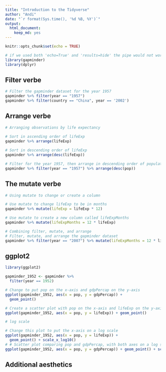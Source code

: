 ```yaml
---
title: "Introduction to the Tidyverse"
author: "Andi"
date: "`r format(Sys.time(), '%d %B, %Y')`"
output: 
  html_document: 
    keep_md: yes
---
```


```r
knitr::opts_chunk$set(echo = TRUE)
```

```r
# if we used both 'echo=True' and 'results=hide' the pipe would not work properly
library(gapminder)
library(dplyr)
```

## Filter verbe

```r
# Filter the gapminder dataset for the year 1957
gapminder %>% filter(year == "1957")
gapminder %>% filter(country == "China", year == '2002')
```

## Arrange verbe

```r
# Arranging observations by life expectancy

# Sort in ascending order of lifeExp
gapminder %>% arrange(lifeExp)
  
# Sort in descending order of lifeExp
gapminder %>% arrange(desc(lifeExp))

# Filter for the year 1957, then arrange in descending order of population
gapminder %>% filter(year == "1957") %>% arrange(desc(pop))

```

## The mutate verbe

```r
# Using mutate to change or create a column

# Use mutate to change lifeExp to be in months
gapminder %>% mutate(lifeExp = lifeExp * 12)

# Use mutate to create a new column called lifeExpMonths
gapminder %>% mutate(lifeExpMonths = 12 * lifeExp)

# Combining filter, mutate, and arrange
# Filter, mutate, and arrange the gapminder dataset
gapminder %>% filter(year == "2007") %>% mutate(lifeExpMonths = 12 * lifeExp) %>% arrange(desc(lifeExpMonths))

```

## ggplot2

```r
library(ggplot2)
```


```r
gapminder_1952 <- gapminder %>%
  filter(year == 1952)

# Change to put pop on the x-axis and gdpPercap on the y-axis
ggplot(gapminder_1952, aes(x = pop, y = gdpPercap)) +
  geom_point()

# Create a scatter plot with pop on the x-axis and lifeExp on the y-axis
ggplot(gapminder_1952, aes(x = pop, y = lifeExp)) + geom_point()

# log scale

# Change this plot to put the x-axis on a log scale
ggplot(gapminder_1952, aes(x = pop, y = lifeExp)) +
  geom_point() + scale_x_log10()
# # Scatter plot comparing pop and gdpPercap, with both axes on a log scale
ggplot(gapminder_1952, aes(x = pop, y = gdpPercap)) + geom_point() + scale_x_log10() + scale_y_log10()
```


## Additional aesthetics

